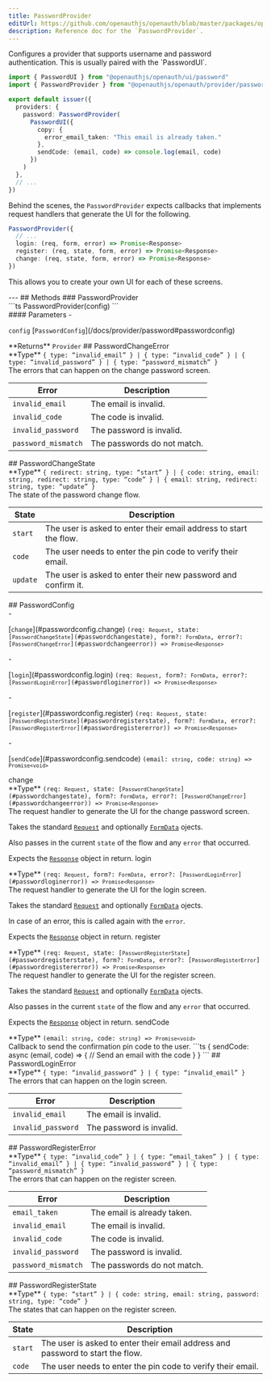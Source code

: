 ```yaml
---
title: PasswordProvider
editUrl: https://github.com/openauthjs/openauth/blob/master/packages/openauth/src/provider/password.ts
description: Reference doc for the `PasswordProvider`.
---
```



<div class="tsdoc">
<Section type="about">
Configures a provider that supports username and password authentication. This is usually
paired with the `PasswordUI`.

```ts
import { PasswordUI } from "@openauthjs/openauth/ui/password"
import { PasswordProvider } from "@openauthjs/openauth/provider/password"

export default issuer({
  providers: {
    password: PasswordProvider(
      PasswordUI({
        copy: {
          error_email_taken: "This email is already taken."
        },
        sendCode: (email, code) => console.log(email, code)
      })
    )
  },
  // ...
})
```

Behind the scenes, the `PasswordProvider` expects callbacks that implements request handlers
that generate the UI for the following.

```ts
PasswordProvider({
  // ...
  login: (req, form, error) => Promise<Response>
  register: (req, state, form, error) => Promise<Response>
  change: (req, state, form, error) => Promise<Response>
})
```

This allows you to create your own UI for each of these screens.
</Section>
---
## Methods
### PasswordProvider
<Segment>
<Section type="signature">
```ts
PasswordProvider(config)
```
</Section>
<Section type="parameters">
#### Parameters
- <p><code class="key">config</code> [<code class="type">PasswordConfig</code>](/docs/provider/password#passwordconfig)</p>
</Section>
<InlineSection>
**Returns** <code class="type">Provider</code>
</InlineSection>
</Segment>
## PasswordChangeError
<Segment>
<Section type="parameters">
<InlineSection>
**Type** <code class="symbol">&lcub; </code><code class="key">type</code><code class="symbol">&colon; </code><code class="symbol">&ldquo;</code><code class="primitive">invalid_email</code><code class="symbol">&rdquo;</code><code class="symbol"> &rcub;</code><code class="symbol"> | </code><code class="symbol">&lcub; </code><code class="key">type</code><code class="symbol">&colon; </code><code class="symbol">&ldquo;</code><code class="primitive">invalid_code</code><code class="symbol">&rdquo;</code><code class="symbol"> &rcub;</code><code class="symbol"> | </code><code class="symbol">&lcub; </code><code class="key">type</code><code class="symbol">&colon; </code><code class="symbol">&ldquo;</code><code class="primitive">invalid_password</code><code class="symbol">&rdquo;</code><code class="symbol"> &rcub;</code><code class="symbol"> | </code><code class="symbol">&lcub; </code><code class="key">type</code><code class="symbol">&colon; </code><code class="symbol">&ldquo;</code><code class="primitive">password_mismatch</code><code class="symbol">&rdquo;</code><code class="symbol"> &rcub;</code>
</InlineSection>
</Section>
The errors that can happen on the change password screen.

| Error | Description |
| ----- | ----------- |
| `invalid_email` | The email is invalid. |
| `invalid_code` | The code is invalid. |
| `invalid_password` | The password is invalid. |
| `password_mismatch` | The passwords do not match. |
</Segment>
## PasswordChangeState
<Segment>
<Section type="parameters">
<InlineSection>
**Type** <code class="symbol">&lcub; </code><code class="key">redirect</code><code class="symbol">&colon; </code><code class="primitive">string</code><code class="symbol">, </code><code class="key">type</code><code class="symbol">&colon; </code><code class="symbol">&ldquo;</code><code class="primitive">start</code><code class="symbol">&rdquo;</code><code class="symbol"> &rcub;</code><code class="symbol"> | </code><code class="symbol">&lcub; </code><code class="key">code</code><code class="symbol">&colon; </code><code class="primitive">string</code><code class="symbol">, </code><code class="key">email</code><code class="symbol">&colon; </code><code class="primitive">string</code><code class="symbol">, </code><code class="key">redirect</code><code class="symbol">&colon; </code><code class="primitive">string</code><code class="symbol">, </code><code class="key">type</code><code class="symbol">&colon; </code><code class="symbol">&ldquo;</code><code class="primitive">code</code><code class="symbol">&rdquo;</code><code class="symbol"> &rcub;</code><code class="symbol"> | </code><code class="symbol">&lcub; </code><code class="key">email</code><code class="symbol">&colon; </code><code class="primitive">string</code><code class="symbol">, </code><code class="key">redirect</code><code class="symbol">&colon; </code><code class="primitive">string</code><code class="symbol">, </code><code class="key">type</code><code class="symbol">&colon; </code><code class="symbol">&ldquo;</code><code class="primitive">update</code><code class="symbol">&rdquo;</code><code class="symbol"> &rcub;</code>
</InlineSection>
</Section>
The state of the password change flow.

| State | Description |
| ----- | ----------- |
| `start` | The user is asked to enter their email address to start the flow. |
| `code` | The user needs to enter the pin code to verify their email. |
| `update` | The user is asked to enter their new password and confirm it. |
</Segment>
## PasswordConfig
<Segment>
<Section type="parameters">
- <p>[<code class="key">change</code>](#passwordconfig.change) <code class="primitive">(req: <code class="type">Request</code>, state: [<code class="type">PasswordChangeState</code>](#passwordchangestate), form?: <code class="type">FormData</code>, error?: [<code class="type">PasswordChangeError</code>](#passwordchangeerror)) => <code class="primitive">Promise</code><code class="symbol">&lt;</code><code class="type">Response</code><code class="symbol">&gt;</code></code></p>
- <p>[<code class="key">login</code>](#passwordconfig.login) <code class="primitive">(req: <code class="type">Request</code>, form?: <code class="type">FormData</code>, error?: [<code class="type">PasswordLoginError</code>](#passwordloginerror)) => <code class="primitive">Promise</code><code class="symbol">&lt;</code><code class="type">Response</code><code class="symbol">&gt;</code></code></p>
- <p>[<code class="key">register</code>](#passwordconfig.register) <code class="primitive">(req: <code class="type">Request</code>, state: [<code class="type">PasswordRegisterState</code>](#passwordregisterstate), form?: <code class="type">FormData</code>, error?: [<code class="type">PasswordRegisterError</code>](#passwordregistererror)) => <code class="primitive">Promise</code><code class="symbol">&lt;</code><code class="type">Response</code><code class="symbol">&gt;</code></code></p>
- <p>[<code class="key">sendCode</code>](#passwordconfig.sendcode) <code class="primitive">(email: <code class="primitive">string</code>, code: <code class="primitive">string</code>) => <code class="primitive">Promise</code><code class="symbol">&lt;</code><code class="primitive">void</code><code class="symbol">&gt;</code></code></p>
</Section>
</Segment>
<NestedTitle id="passwordconfig.change" Tag="h4" parent="PasswordConfig.">change</NestedTitle>
<Segment>
<Section type="parameters">
<InlineSection>
**Type** <code class="primitive">(req: <code class="type">Request</code>, state: [<code class="type">PasswordChangeState</code>](#passwordchangestate), form?: <code class="type">FormData</code>, error?: [<code class="type">PasswordChangeError</code>](#passwordchangeerror)) => <code class="primitive">Promise</code><code class="symbol">&lt;</code><code class="type">Response</code><code class="symbol">&gt;</code></code>
</InlineSection>
</Section>
The request handler to generate the UI for the change password screen.

Takes the standard [`Request`](https://developer.mozilla.org/en-US/docs/Web/API/Request)
and optionally [`FormData`](https://developer.mozilla.org/en-US/docs/Web/API/FormData)
ojects.

Also passes in the current `state` of the flow and any `error` that occurred.

Expects the [`Response`](https://developer.mozilla.org/en-US/docs/Web/API/Response) object
in return.
</Segment>
<NestedTitle id="passwordconfig.login" Tag="h4" parent="PasswordConfig.">login</NestedTitle>
<Segment>
<Section type="parameters">
<InlineSection>
**Type** <code class="primitive">(req: <code class="type">Request</code>, form?: <code class="type">FormData</code>, error?: [<code class="type">PasswordLoginError</code>](#passwordloginerror)) => <code class="primitive">Promise</code><code class="symbol">&lt;</code><code class="type">Response</code><code class="symbol">&gt;</code></code>
</InlineSection>
</Section>
The request handler to generate the UI for the login screen.

Takes the standard [`Request`](https://developer.mozilla.org/en-US/docs/Web/API/Request)
and optionally [`FormData`](https://developer.mozilla.org/en-US/docs/Web/API/FormData)
ojects.

In case of an error, this is called again with the `error`.

Expects the [`Response`](https://developer.mozilla.org/en-US/docs/Web/API/Response) object
in return.
</Segment>
<NestedTitle id="passwordconfig.register" Tag="h4" parent="PasswordConfig.">register</NestedTitle>
<Segment>
<Section type="parameters">
<InlineSection>
**Type** <code class="primitive">(req: <code class="type">Request</code>, state: [<code class="type">PasswordRegisterState</code>](#passwordregisterstate), form?: <code class="type">FormData</code>, error?: [<code class="type">PasswordRegisterError</code>](#passwordregistererror)) => <code class="primitive">Promise</code><code class="symbol">&lt;</code><code class="type">Response</code><code class="symbol">&gt;</code></code>
</InlineSection>
</Section>
The request handler to generate the UI for the register screen.

Takes the standard [`Request`](https://developer.mozilla.org/en-US/docs/Web/API/Request)
and optionally [`FormData`](https://developer.mozilla.org/en-US/docs/Web/API/FormData)
ojects.

Also passes in the current `state` of the flow and any `error` that occurred.

Expects the [`Response`](https://developer.mozilla.org/en-US/docs/Web/API/Response) object
in return.
</Segment>
<NestedTitle id="passwordconfig.sendcode" Tag="h4" parent="PasswordConfig.">sendCode</NestedTitle>
<Segment>
<Section type="parameters">
<InlineSection>
**Type** <code class="primitive">(email: <code class="primitive">string</code>, code: <code class="primitive">string</code>) => <code class="primitive">Promise</code><code class="symbol">&lt;</code><code class="primitive">void</code><code class="symbol">&gt;</code></code>
</InlineSection>
</Section>
Callback to send the confirmation pin code to the user.
```ts
{
  sendCode: async (email, code) => {
    // Send an email with the code
  }
}
```
</Segment>
## PasswordLoginError
<Segment>
<Section type="parameters">
<InlineSection>
**Type** <code class="symbol">&lcub; </code><code class="key">type</code><code class="symbol">&colon; </code><code class="symbol">&ldquo;</code><code class="primitive">invalid_password</code><code class="symbol">&rdquo;</code><code class="symbol"> &rcub;</code><code class="symbol"> | </code><code class="symbol">&lcub; </code><code class="key">type</code><code class="symbol">&colon; </code><code class="symbol">&ldquo;</code><code class="primitive">invalid_email</code><code class="symbol">&rdquo;</code><code class="symbol"> &rcub;</code>
</InlineSection>
</Section>
The errors that can happen on the login screen.

| Error | Description |
| ----- | ----------- |
| `invalid_email` | The email is invalid. |
| `invalid_password` | The password is invalid. |
</Segment>
## PasswordRegisterError
<Segment>
<Section type="parameters">
<InlineSection>
**Type** <code class="symbol">&lcub; </code><code class="key">type</code><code class="symbol">&colon; </code><code class="symbol">&ldquo;</code><code class="primitive">invalid_code</code><code class="symbol">&rdquo;</code><code class="symbol"> &rcub;</code><code class="symbol"> | </code><code class="symbol">&lcub; </code><code class="key">type</code><code class="symbol">&colon; </code><code class="symbol">&ldquo;</code><code class="primitive">email_taken</code><code class="symbol">&rdquo;</code><code class="symbol"> &rcub;</code><code class="symbol"> | </code><code class="symbol">&lcub; </code><code class="key">type</code><code class="symbol">&colon; </code><code class="symbol">&ldquo;</code><code class="primitive">invalid_email</code><code class="symbol">&rdquo;</code><code class="symbol"> &rcub;</code><code class="symbol"> | </code><code class="symbol">&lcub; </code><code class="key">type</code><code class="symbol">&colon; </code><code class="symbol">&ldquo;</code><code class="primitive">invalid_password</code><code class="symbol">&rdquo;</code><code class="symbol"> &rcub;</code><code class="symbol"> | </code><code class="symbol">&lcub; </code><code class="key">type</code><code class="symbol">&colon; </code><code class="symbol">&ldquo;</code><code class="primitive">password_mismatch</code><code class="symbol">&rdquo;</code><code class="symbol"> &rcub;</code>
</InlineSection>
</Section>
The errors that can happen on the register screen.

| Error | Description |
| ----- | ----------- |
| `email_taken` | The email is already taken. |
| `invalid_email` | The email is invalid. |
| `invalid_code` | The code is invalid. |
| `invalid_password` | The password is invalid. |
| `password_mismatch` | The passwords do not match. |
</Segment>
## PasswordRegisterState
<Segment>
<Section type="parameters">
<InlineSection>
**Type** <code class="symbol">&lcub; </code><code class="key">type</code><code class="symbol">&colon; </code><code class="symbol">&ldquo;</code><code class="primitive">start</code><code class="symbol">&rdquo;</code><code class="symbol"> &rcub;</code><code class="symbol"> | </code><code class="symbol">&lcub; </code><code class="key">code</code><code class="symbol">&colon; </code><code class="primitive">string</code><code class="symbol">, </code><code class="key">email</code><code class="symbol">&colon; </code><code class="primitive">string</code><code class="symbol">, </code><code class="key">password</code><code class="symbol">&colon; </code><code class="primitive">string</code><code class="symbol">, </code><code class="key">type</code><code class="symbol">&colon; </code><code class="symbol">&ldquo;</code><code class="primitive">code</code><code class="symbol">&rdquo;</code><code class="symbol"> &rcub;</code>
</InlineSection>
</Section>
The states that can happen on the register screen.

| State | Description |
| ----- | ----------- |
| `start` | The user is asked to enter their email address and password to start the flow. |
| `code` | The user needs to enter the pin code to verify their email. |
</Segment>
</div>